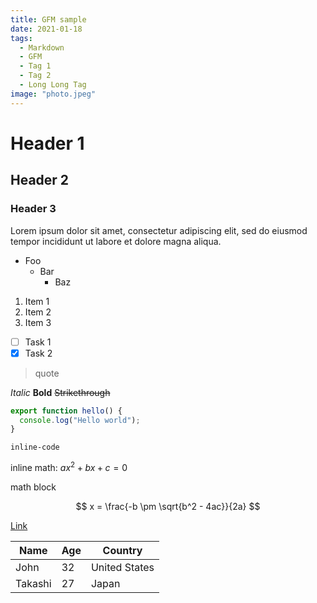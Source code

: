 ```yaml
---
title: GFM sample
date: 2021-01-18
tags:
  - Markdown
  - GFM
  - Tag 1
  - Tag 2
  - Long Long Tag
image: "photo.jpeg"
---
```


# Header 1

## Header 2

### Header 3

Lorem ipsum dolor sit amet, consectetur adipiscing elit, sed do eiusmod tempor incididunt ut labore et dolore magna aliqua.

- Foo
  - Bar
    - Baz

1. Item 1
2. Item 2
3. Item 3

- [ ] Task 1
- [x] Task 2

> quote

_Italic_
**Bold**
~~Strikethrough~~

```js
export function hello() {
  console.log("Hello world");
}
```

`inline-code`

inline math: $ax^2 + bx + c = 0$

math block

$$
x = \frac{-b \pm \sqrt{b^2 - 4ac}}{2a}
$$

[Link](https://www.example.com)

| Name    | Age | Country       |
| ------- | --- | ------------- |
| John    | 32  | United States |
| Takashi | 27  | Japan         |

